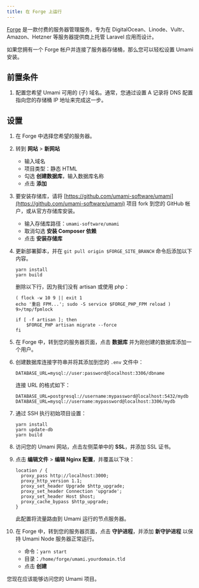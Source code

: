 ```yaml
---
title: 在 Forge 上运行
---
```


[Forge](https://forge.laravel.com/) 是一款付费的服务器管理服务，专为在 DigitalOcean、Linode、Vultr、Amazon、Hetzner 等服务器提供商上托管 Laravel 应用而设计。

如果您拥有一个 Forge 帐户并连接了服务器存储桶，那么您可以轻松设置 Umami 安装。

## 前置条件

1. 配置您希望 Umami 可用的 (子) 域名。通常，您通过设置 A 记录将 DNS 配置指向您的存储桶 IP 地址来完成这一步。

## 设置

1. 在 Forge 中选择您希望的服务器。
2. 转到 **网站** > **新网站**
   - 输入域名
   - 项目类型：静态 HTML
   - 勾选 **创建数据库**，输入数据库名称
   - 点击 **添加**
3. 要安装存储库，请将 [https://github.com/umami-software/umami](https://github.com/umami-software/umami) 项目 fork 到您的 GitHub 帐户，或从官方存储库安装。
   - 输入存储库路径：`umami-software/umami`
   - 取消勾选 **安装 Composer 依赖**
   - 点击 **安装存储库**
4. 更新部署脚本，并在 `git pull origin $FORGE_SITE_BRANCH` 命令后添加以下内容。

   ```shell
   yarn install
   yarn build
   ```

   删除以下行，因为我们没有 artisan 或使用 php：

   ```shell
   ( flock -w 10 9 || exit 1
   echo '重启 FPM...'; sudo -S service $FORGE_PHP_FPM reload ) 9>/tmp/fpmlock

   if [ -f artisan ]; then
       $FORGE_PHP artisan migrate --force
   fi
   ```

5. 在 Forge 中，转到您的服务器页面，点击 **数据库** 并为刚创建的数据库添加一个用户。
6. 创建数据库连接字符串并将其添加到您的 `.env` 文件中：

   ```dotenv
   DATABASE_URL=mysql://user:password@localhost:3306/dbname
   ```

   连接 URL 的格式如下：

   ```dotenv
   DATABASE_URL=postgresql://username:mypassword@localhost:5432/mydb
   DATABASE_URL=mysql://username:mypassword@localhost:3306/mydb
   ```

7. 通过 SSH 执行初始项目设置：

   ```shell
   yarn install
   yarn update-db
   yarn build
   ```

8. 访问您的 Umami 网站，点击左侧菜单中的 **SSL**，并添加 SSL 证书。
9. 点击 **编辑文件** > **编辑 Nginx 配置**，并覆盖以下块：

   ```nginx
   location / {
     proxy_pass http://localhost:3000;
     proxy_http_version 1.1;
     proxy_set_header Upgrade $http_upgrade;
     proxy_set_header Connection 'upgrade';
     proxy_set_header Host $host;
     proxy_cache_bypass $http_upgrade;
   }
   ```

   此配置将流量路由到 Umami 运行的节点服务器。

10. 在 Forge 中，转到您的服务器页面，点击 **守护进程**，并添加 **新守护进程** 以保持 Umami Node 服务器正常运行。
    - 命令：`yarn start`
    - 目录：`/home/forge/umami.yourdomain.tld`
    - 点击 **创建**

您现在应该能够访问您的 Umami 项目。